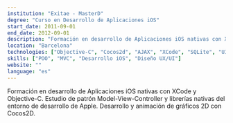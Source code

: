 ```yaml
---
institution: "Exitae - MasterD"
degree: "Curso en Desarrollo de Aplicaciones iOS"
start_date: 2011-09-01
end_date: 2012-09-01
description: "Formación en desarrollo de Aplicaciones iOS nativas con XCode y Objective-C. Estudio de patrón Model-View-Controller y librerías nativas del entorno de desarrollo de Apple. Desarrollo y animación de gráficos 2D con Cocos2D."
location: "Barcelona"
technologies: ["Objective-C", "Cocos2d", "AJAX", "XCode", "SQLite", "UIKit"]
skills: ["POO", "MVC", "Desarrollo iOS", "Diseño UX/UI"]
website: ""
language: "es"
---
```


Formación en desarrollo de Aplicaciones iOS nativas con XCode y Objective-C. Estudio de patrón Model-View-Controller y librerías nativas del entorno de desarrollo de Apple. Desarrollo y animación de gráficos 2D con Cocos2D.